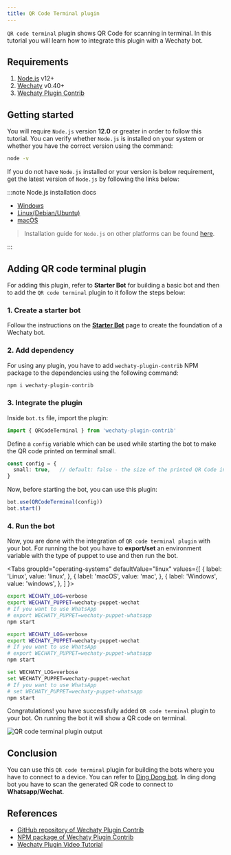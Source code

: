 ```yaml
---
title: QR Code Terminal plugin
---
```


<!-- MDX import -->

`QR code terminal` plugin shows QR Code for scanning in terminal. In this tutorial you will learn how to integrate this plugin with a Wechaty bot.

## Requirements

1. [Node.js](https://nodejs.org/en/download) v12+
1. [Wechaty](https://www.npmjs.com/package/wechaty) v0.40+
1. [Wechaty Plugin Contrib](https://www.npmjs.com/package/wechaty-plugin-contrib)

## Getting started

You will require `Node.js` version **12.0** or greater in order to follow this tutorial. You can verify whether `Node.js` is installed on your system or whether you have the correct version using the command:

```sh
node -v
```

If you do not have `Node.js` installed or your version is below requirement, get the latest version of `Node.js` by following the links below:

:::note Node.js installation docs

- [Windows](https://nodejs.org/en/download/package-manager/#windows)
- [Linux\(Debian/Ubuntu\)](https://nodejs.org/en/download/package-manager/#debian-and-ubuntu-based-linux-distributions)
- [macOS](https://nodejs.org/en/download/package-manager/#macos)

> Installation guide for `Node.js` on other platforms can be found [here](https://nodejs.org/en/download/package-manager/).

:::

## Adding QR code terminal plugin

For adding this plugin, refer to **Starter Bot** for building a basic bot and then to add the `QR code terminal` plugin to it follow the steps below:

### 1. Create a starter bot

Follow the instructions on the **[Starter Bot](../examples/basic/starter-bot)** page to create the foundation of a Wechaty bot.

### 2. Add dependency

For using any plugin, you have to add `wechaty-plugin-contrib` NPM package to the dependencies using the following command:

```ts
npm i wechaty-plugin-contrib
```

### 3. Integrate the plugin

Inside `bot.ts` file, import the plugin:

```ts
import { QRCodeTerminal } from 'wechaty-plugin-contrib'
```

Define a `config` variable which can be used while starting the bot to make the QR code printed on terminal small.

```ts
const config = {
  small: true,   // default: false - the size of the printed QR Code in terminal
}
```

Now, before starting the bot, you can use this plugin:

```ts
bot.use(QRCodeTerminal(config))
bot.start()
```

### 4. Run the bot

Now, you are done with the integration of `QR code terminal plugin` with your bot. For running the bot you have to **export/set** an environment variable with the type of puppet to use and then run the bot.

<Tabs
  groupId="operating-systems"
  defaultValue="linux"
  values={[
    { label: 'Linux',   value: 'linux', },
    { label: 'macOS',   value: 'mac', },
    { label: 'Windows', value: 'windows', },
  ]
}>

<TabItem value="linux">

```bash
export WECHATY_LOG=verbose
export WECHATY_PUPPET=wechaty-puppet-wechat
# If you want to use WhatsApp
# export WECHATY_PUPPET=wechaty-puppet-whatsapp
npm start
```
</TabItem>
<TabItem value="mac">

```bash
export WECHATY_LOG=verbose
export WECHATY_PUPPET=wechaty-puppet-wechat
# If you want to use WhatsApp
# export WECHATY_PUPPET=wechaty-puppet-whatsapp
npm start
```
</TabItem>
<TabItem value="windows">

```bash
set WECHATY_LOG=verbose
set WECHATY_PUPPET=wechaty-puppet-wechat
# If you want to use WhatsApp
# set WECHATY_PUPPET=wechaty-puppet-whatsapp
npm start
```

</TabItem>
</Tabs>

Congratulations! you have successfully added `QR code terminal` plugin to your bot. On running the bot it will show a QR code on terminal.

![QR code terminal plugin output](../../static/img/docs/qrcode-bot/output.png)

## Conclusion

You can use this `QR code terminal` plugin for building the bots where you have to connect to a device. You can refer to [Ding Dong bot](../getting-started/running-locally.mdx). In ding dong bot you have to scan the generated QR code to connect to **Whatsapp/Wechat**.

## References

- [GitHub repository of Wechaty Plugin Contrib](https://github.com/wechaty/wechaty-plugin-contrib)
- [NPM package of Wechaty Plugin Contrib](https://www.npmjs.com/package/wechaty-plugin-contrib)
- [Wechaty Plugin Video Tutorial](https://youtu.be/tfGZXoe_aA4)
